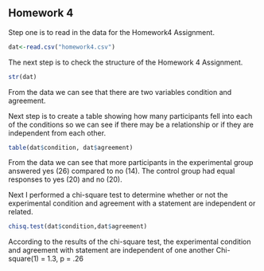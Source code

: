 ## Homework 4

<!--
Remember you can use the example4.Rmd or other files to find examples
of the codes you'll need to use to complete this assignment. I strongly
urge you to copy and paste relevant code that you know works from my
examples or instructions and then edit that code so you're working
with the appropriate variables for the homework.
-->

<!--
Set the working directory.
No Rchunk is needed to accomplish this.
-->

<!--
Read in the homework4.csv data. For each of the following steps you
should preface your R commands with some plain English explanation.
-->

Step one is to read in the data for the Homework4 Assignment.
```r
dat<-read.csv("homework4.csv")
```
<!--
Check the structure of the data.
-->

The next step is to check the structure of the Homework 4 Assignment.
```r
str(dat)
```
From the data we can see that there are two variables condition and agreement. 
<!--
Create a table that shows how many people fell into each category.
-->

Next step is to create a table showing how many participants fell into each of the conditions so we can see if there may be a relationship or if they are independent from each other.
```r
table(dat$condition, dat$agreement)
```
From the data we can see that more participants in the experimental group answered yes (26) compared to no (14). The control group had equal responses to yes (20) and no (20). 

<!--
Perform a chi-square test to determine whether or not the experimental
conditions and agreement with a statement are independent or related.
Also, interpret the results of your test and provide a a statistical
statement that supports your interpretation. As there's no way to
insert the chi-square symbol, you can just use chi-square instead
(see example4.Rmd).
-->

Next I performed a chi-square test to determine whether or not the experimental condition and agreement with a statement are independent or related.
```r
chisq.test(dat$condition,dat$agreement)
```
According to the results of the chi-square test, the experimental condition and agreement with statement are independent of one another Chi-square(1) = 1.3, p = .26
